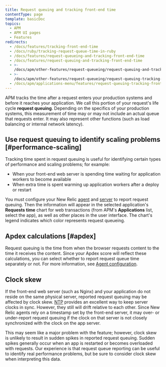 ```yaml
---
title: Request queuing and tracking front-end time
contentType: page
template: basicDoc
topics:
  - APM
  - APM UI pages
  - Features
redirects:
  - /docs/features/tracking-front-end-time
  - /docs/ruby/tracking-request-queue-time-in-ruby
  - /docs/features/request-queueing-and-tracking-front-end-time
  - /docs/features/request-queuing-and-tracking-front-end-time
  - >-
    /docs/apm/other-features/request-queueing/request-queuing-and-tracking-front-end-time
  - >-
    /docs/apm/other-features/request-queueing/request-queuing-tracking-front-end-time
  - /docs/apm/applications-menu/features/request-queuing-tracking-front-end-time
---
```


APM tracks the time after a request enters your production systems and before it reaches your application. We call this portion of your request's life cycle **request queuing**. Depending on the specifics of your production systems, this measurement of time may or may not include an actual queue that requests enter. It may also represent other functions (such as load balancing or internal network latency).

## Use request queuing to identify scaling problems [#performance-scaling]

Tracking time spent in request queuing is useful for identifying certain types of performance and scaling problems; for example:

* When your front-end web server is spending time waiting for application workers to become available
* When extra time is spent warming up application workers after a deploy or restart

You must configure your New Relic [agent](/docs/features/configuring-request-queue-reporting) and [server](/docs/features/request-queue-server-configuration-examples) to report request queuing. Then the information will appear in the selected application's **Requests time** chart for web transactions (from APM's **Applications** list, select the app), as well as other places in the user interface. The chart's legend indicates which color represents request queueing.

## Apdex calculations [#apdex]

Request queuing is the time from when the browser requests content to the time it receives the content. Since your Apdex score will reflect these calculations, you can select whether to report request queue time separately or not. For more information, see [Agent configuration](/docs/features/configuring-request-queue-reporting).

## Clock skew

If the front-end web server (such as Nginx) and your application do not reside on the same physical server, reported request queuing may be affected by clock skew. [NTP](http://www.ntp.org/ "Link opens in a new window") provides an excellent way to keep server clocks in sync. However, they still will drift relative to each other. Since New Relic agents rely on a timestamp set by the front-end server, it may over- or under-report request queuing if the clock on that server is not closely synchronized with the clock on the app server.

This may seem like a major problem with the feature; however, clock skew is unlikely to result in sudden spikes in reported request queuing. Sudden spikes generally occur when an app is restarted or becomes overloaded with requests. Our experience is that request queue reporting can be useful to identify real performance problems, but be sure to consider clock skew when interpreting this data.
